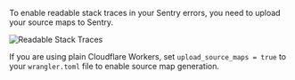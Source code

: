 To enable readable stack traces in your Sentry errors, you need to upload your source maps to Sentry.

![Readable Stack Traces](./readable-stacktraces.png)

If you are using plain Cloudflare Workers, set `upload_source_maps = true` to your `wrangler.toml` file to enable source map generation.
